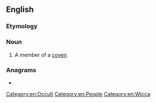 ==English==

===Etymology===
{{suffix|en|coven|er}}

===Noun===
{{en-noun}}

# A member of a [[coven]].

===Anagrams===
* {{anagrams|en|a=ceenorv|Cervone}}

[[Category:en:Occult]]
[[Category:en:People]]
[[Category:en:Wicca]]